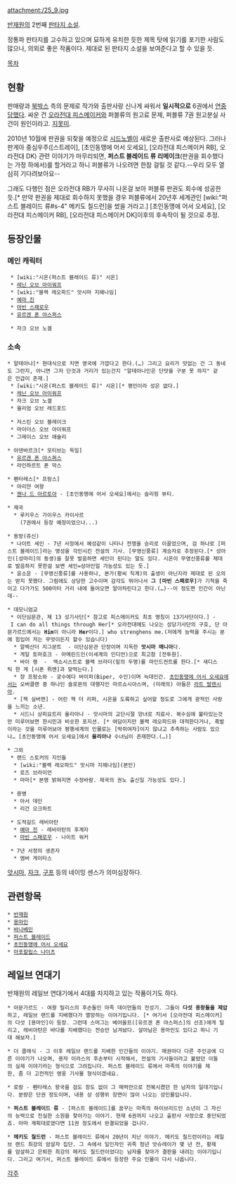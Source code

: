 attachment:/25_9.jpg

[[반재원]]의 2번째 [[판타지 소설]].

정통파 판타지를 고수하고 있으며 묘하게 유치한 듯한 제목 탓에 읽기를 포기한 사람도 많으나, 의외로 좋은 작품이다. 제대로 된 판타지 소설을 보여준다고 할 수 있을 듯. 

[[목차]]

== 현황 ==
판매량과 [[북박스]] 측의 문제로 작가와 출판사랑 신나게 싸워서 '''일시적으로''' 6권에서 [[연중]]당했다. 싸운 건 [[오라전대 피스메이커]]와 퍼블류의 원고료 문제, 퍼블류 7권 원고분실 사건이 원인이라고. [[지못미]].

2010년 10월에 판권을 되찾을 예정으로 [[시드노벨]]이 새로운 출판사로 예상된다. 그러나 판게아 중심우주([스트레이], [초인동맹에 어서 오세요], [오라전대 피스메이커 RB], 오라전대 DK) 관련 이야기가 마무리되면, '''퍼스트 블레이드 류 리메이크'''(판권을 회수했다는 가정 하에서)를 할거라고 하니 퍼블류가 나오려면 한참 걸릴 것 같다.--우리 모두 열심히 기다려보아요-- 

그래도 다행인 점은 오라전대 RB가 무사히 나온걸 보아 퍼블류 판권도 회수에 성공한 듯.[* 만약 판권을 제대로 회수하지 못했을 경우 퍼블류에서 20년후 세계관인 [wiki:"퍼스트 블레이드 류#s-4" 메키도 칠드런]을 썼을 거라고.] [초인동맹에 어서 오세요], [오라전대 피스메이커 RB], [오라전대 피스메이커 DK]이후의 후속작이 될 것으로 추정.

== 등장인물 ==
=== 메인 캐릭터 ===
  * [wiki:"시온(퍼스트 블레이드 류)" 시온]
  * [[레닌 오브 아이워프]]
  * [wiki:"블랙 레오파드" 앗시마 지헤나임]
  * [[예마 진]]
  * [[마빈 스패로우]]
  * [[유르겐 폰 야스퍼스]]

  * 자크 오브 노겔
=== 소속 ===
 * 알테아나[* 현대식으로 치면 영국에 가깝다고 한다.(…) 그리고 요리가 맛없는 건 그 동네도 그런지, 아니면 그저 단것과 거리가 있는건지 "알테아나인은 단맛을 구분 못 하지" 같은 언급이 존재.]
  * [wiki:"시온(퍼스트 블레이드 류)" 시온][* 평민이라 성은 없다.]
  * [[레닌 오브 아이워프]]
  * 자크 오브 노겔
  * 윌리엄 오브 레드포드

  * 저스틴 오브 블레이크
  * 마이더스 오브 아이워프
  * 그레이스 오브 애슐리

 * 아덴바르크[* 모티브는 독일]
  * [[유르겐 폰 야스퍼스]]
  * 라인하르트 폰 막스

 * 펜타레스[* 프랑스]
  * 마리얀 여왕
  * [[젠나 드 아르토아]] - [초인동맹에 어서 오세요]에서는 슬리핑 뷰티.

 * 제국
   * 루키우스 가이우스 카이사르
     (7권에서 등장 예정이었으나...)

 * 동방(쥬신)
  * 나이트 세인 - 7년 서정에서 혜성같이 나타나 전쟁을 승리로 이끌었으며, 검 하나로 [퍼스트 블레이드]라는 명성을 각인시킨 전설의 기사. [무영신풍류] 계승자로 추정된다.[* 성아인([성마리]의 동생)을 잘못 발음하면 세인이 된다는 말도 있다. 시온이 무영신풍류를 제대로 발음하지 못한걸 보면 세인=성아인일 가능성도 있는 듯.]
  * 윤소운 - [무영신풍류]를 사용하나, 본가(황씨 직계)의 출생이 아닌지라 제대로 된 오의는 받지 못했다. 그럼에도 상당한 고수이며 감각도 뛰어나서 '''그 [마빈 스패로우]'''가 기척을 죽이고 다가가도 500미터 거리 내에 들어오면 알아차린다고 한다.(…)--이 정도면 인간이 아닌데--

 * 데모니엄교 
  * 이단심문관, 제 13 성기사단[* 참고로 피스메이커도 최초 명칭이 13기사단이다.] - I can do all things through Her[* 오라전대에도 나오는 성당기사단의 구호, 단 아문가르드에서는 '''Him'''이 아니라 '''Her'''이다.] who strenghens me.(저에게 능력을 주시는 분에 힘입어 저는 무엇이든지 할수 있습니다) 
   * 알렉산더 지그문트  - 이단심문관 단장이며 지독한 '''앗시마 매니아'''다.
   * 게일 토마호크 - 아메린드인(이세계의 인디언)으로 최고참 [전투원].
   * 바이 랭  -  엑소시스트로 블랙 브라더(밑의 두명)를 마인드컨트롤 한다.[* 새디스틱 한 게 [시폰 뤼멘]과 맞먹는다.]
   * 쟝 프랑소와 - 궁수에다 바이퍼(Biper, 수인)이며 늑대인간. [[초인동맹에 어서 오세요]]에서는 오버클랜 중 하나인 숄로몬의 대행자인 마르쇼시아스며, (미래의) 아들은 [[라트 발렌시아]]. 
   * [잭 실버맨] - 어린 잭 더 리퍼, 시온을 도륙하고 싶어할 정도로 그에게 광적인 사랑을 느끼는 소년.
   * 시드니 상피요트리 율리아나 - 앗시마의 교단시절 양녀로 치료사. 복수심에 불타있는것만 미루어보면 한시민과 비슷한 포지션. [* 여담이지만 블랙 레오파드와 대적한다거나, 흑발이라는 것을 미루어보아 평행세계의 인물로는 [박쥐여자]이지 않냐고 추측하는 사람도 있으나… [초인동맹에 어서 오세요]에서 '''율리아나''' 수녀님이 존재한다.(…)]

 * 그외
  * 랜드 스토커의 지인들
   * [wiki:"블랙 레오파드" 앗시마 지헤나임](본인)
   * 로즈 브라이언
   * 마마[* 본명 밝혀지면 수정바람. 제국의 권노 출신일 가능성도 있다.]

  * 용병
   * 아서 데인
   * 리건 오크하트

  * 도적길드 레비아탄
   * [[예마 진]] - 레비아탄의 후계자
   * [[마빈 스패로우]] - 나이트 워커

  * 7년 서정의 생존자
   * 엠버 게이타스

[[앗시마]], [[자크]], [[구프]] 등의 네이밍 센스가 의미심장하다.
== 관련항목 ==
 * [[반재원]]
 * [[용마인]] 
 * [[바나베인]]
 * [[퍼스트 블레이드]]
 * [[초인동맹에 어서 오세요]]
 * [[아포칼립스 나이츠]]
== 레일브 연대기 ==
반재원의 레일브 연대기에서 4대를 차지하고 있는 작품이기도 하다.

 * 아문가르드 - 여왕 릴리스의 후손들인 마족 데이먼들의 전성기. 그들이 '''다섯 용왕들을 제압'''하고, 레일브 랜드를 지배했다가 멸망하는 이야기입니다. [* 여기서 [오라전대 피스메이커]의 다섯 [용마인]이 등장. 그런데 스머그는 베어울프([유르겐 폰 야스퍼스]의 선조)에게 털리고, 레비아탄은 바다를 지배했다는 전승만 남겨놨다. 살아남은 용마인도 있다고 하니 기대 해보자.]

 * 더 클래식 - 그 이후 레일브 랜드를 지배한 인간들의 이야기. 매권마다 다른 주인공에 다른 이야기가 나오며, 용자 이라스의 후손부터 시작해서, 전설의 기사들이라고 불렸던 이들의 실제 이야기라는 형식으로 그려집니다. 퍼스트 블레이드 류에서 마족의 이야기를 제한, 좀 더 고전적인 영웅 기사물 형식이겠네요. 

 * 로랑 - 펜타레스 왕국을 검도 창도 없이 그 매력만으로 전복시켰던 한 남자의 일대기입니다. 분량은 단권 정도이며, 내용 상 성행위 장면이 많이 나오는 성인물입니다. 

 * '''퍼스트 블레이드 류''' - [퍼스트 블레이드]를 꿈꾸는 마족의 하이브리드인 소년이 그 자신의 능력으로 진실한 소원을 찾아가는 이야기. 현재 6권까지 나오고 출판사 사정으로 중단되었죠. 아마 계획대로였다면 11권 정도에서 완결되었을 겁니다. 

 * '''메키도 칠드런''' - 퍼스트 블레이드 류에서 20년이 지난 이야기. 메키도 칠드런이라는 레일브 랜드 최강의 암살자 집단. 그 속에서 일인자인 귀족 청년 앗슈레이가 몇 년 전, 황제를 암살하고 은퇴한 최강의 메키도 칠드런이었다는 남자를 찾아가 결판을 내려는 이야기입니다. 그리고 여기서, 퍼스트 블레이드 류에서 등장한 주요 인물이 다시 나옵니다.


[[각주]]
